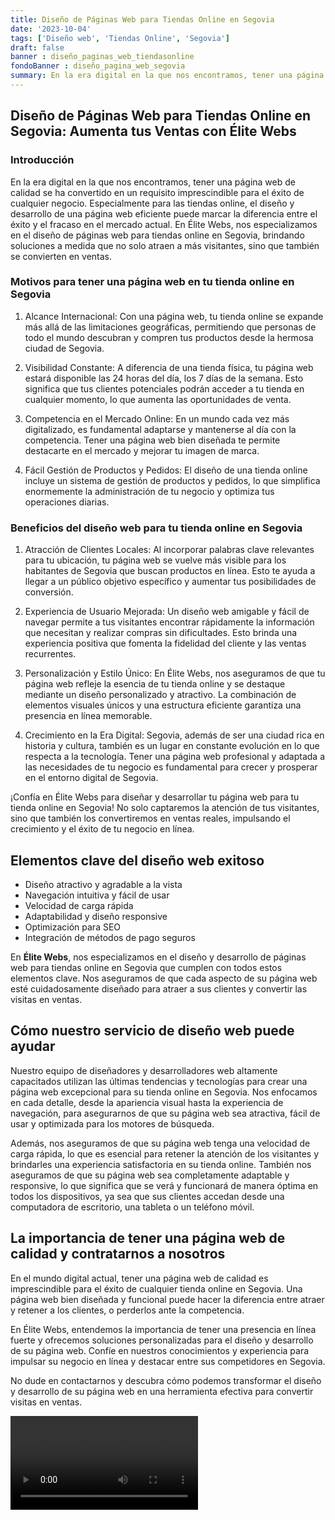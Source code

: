 ```yaml
---
title: Diseño de Páginas Web para Tiendas Online en Segovia
date: '2023-10-04'
tags: ['Diseño web', 'Tiendas Online', 'Segovia']
draft: false
banner : diseño_paginas_web_tiendasonline
fondoBanner : diseño_pagina_web_segovia
summary: En la era digital en la que nos encontramos, tener una página web de calidad se ha convertido en un requisito imprescindible para el éxito de cualquier negocio. Especialmente para las tiendas online, el diseño y desarrollo de una página web eficiente puede marcar la diferencia entre el éxito y el fracaso en el mercado actual. En Élite Webs, nos especializamos en el diseño de páginas web para tiendas online en Segovia, brindando soluciones a medida que no solo atraen a más visitantes, sino que también se convierten en ventas.
---
```


## Diseño de Páginas Web para Tiendas Online en Segovia: Aumenta tus Ventas con Élite Webs

### Introducción

En la era digital en la que nos encontramos, tener una página web de calidad se ha convertido en un requisito imprescindible para el éxito de cualquier negocio. Especialmente para las tiendas online, el diseño y desarrollo de una página web eficiente puede marcar la diferencia entre el éxito y el fracaso en el mercado actual. En Élite Webs, nos especializamos en el diseño de páginas web para tiendas online en Segovia, brindando soluciones a medida que no solo atraen a más visitantes, sino que también se convierten en ventas.

### Motivos para tener una página web en tu tienda online en Segovia

1. Alcance Internacional: Con una página web, tu tienda online se expande más allá de las limitaciones geográficas, permitiendo que personas de todo el mundo descubran y compren tus productos desde la hermosa ciudad de Segovia.

2. Visibilidad Constante: A diferencia de una tienda física, tu página web estará disponible las 24 horas del día, los 7 días de la semana. Esto significa que tus clientes potenciales podrán acceder a tu tienda en cualquier momento, lo que aumenta las oportunidades de venta.

3. Competencia en el Mercado Online: En un mundo cada vez más digitalizado, es fundamental adaptarse y mantenerse al día con la competencia. Tener una página web bien diseñada te permite destacarte en el mercado y mejorar tu imagen de marca.

4. Fácil Gestión de Productos y Pedidos: El diseño de una tienda online incluye un sistema de gestión de productos y pedidos, lo que simplifica enormemente la administración de tu negocio y optimiza tus operaciones diarias.

### Beneficios del diseño web para tu tienda online en Segovia

1. Atracción de Clientes Locales: Al incorporar palabras clave relevantes para tu ubicación, tu página web se vuelve más visible para los habitantes de Segovia que buscan productos en línea. Esto te ayuda a llegar a un público objetivo específico y aumentar tus posibilidades de conversión.

2. Experiencia de Usuario Mejorada: Un diseño web amigable y fácil de navegar permite a tus visitantes encontrar rápidamente la información que necesitan y realizar compras sin dificultades. Esto brinda una experiencia positiva que fomenta la fidelidad del cliente y las ventas recurrentes.

3. Personalización y Estilo Único: En Élite Webs, nos aseguramos de que tu página web refleje la esencia de tu tienda online y se destaque mediante un diseño personalizado y atractivo. La combinación de elementos visuales únicos y una estructura eficiente garantiza una presencia en línea memorable.

4. Crecimiento en la Era Digital: Segovia, además de ser una ciudad rica en historia y cultura, también es un lugar en constante evolución en lo que respecta a la tecnología. Tener una página web profesional y adaptada a las necesidades de tu negocio es fundamental para crecer y prosperar en el entorno digital de Segovia.

¡Confía en Élite Webs para diseñar y desarrollar tu página web para tu tienda online en Segovia! No solo captaremos la atención de tus visitantes, sino que también los convertiremos en ventas reales, impulsando el crecimiento y el éxito de tu negocio en línea.

<GifSeo />

<Cta />

## Elementos clave del diseño web exitoso

- Diseño atractivo y agradable a la vista
- Navegación intuitiva y fácil de usar
- Velocidad de carga rápida
- Adaptabilidad y diseño responsive
- Optimización para SEO 
- Integración de métodos de pago seguros

En **Élite Webs**, nos especializamos en el diseño y desarrollo de páginas web para tiendas online en Segovia que cumplen con todos estos elementos clave. Nos aseguramos de que cada aspecto de su página web esté cuidadosamente diseñado para atraer a sus clientes y convertir las visitas en ventas.

## Cómo nuestro servicio de diseño web puede ayudar

Nuestro equipo de diseñadores y desarrolladores web altamente capacitados utilizan las últimas tendencias y tecnologías para crear una página web excepcional para su tienda online en Segovia. Nos enfocamos en cada detalle, desde la apariencia visual hasta la experiencia de navegación, para asegurarnos de que su página web sea atractiva, fácil de usar y optimizada para los motores de búsqueda.

Además, nos aseguramos de que su página web tenga una velocidad de carga rápida, lo que es esencial para retener la atención de los visitantes y brindarles una experiencia satisfactoria en su tienda online. También nos aseguramos de que su página web sea completamente adaptable y responsive, lo que significa que se verá y funcionará de manera óptima en todos los dispositivos, ya sea que sus clientes accedan desde una computadora de escritorio, una tableta o un teléfono móvil.

## La importancia de tener una página web de calidad y contratarnos a nosotros

En el mundo digital actual, tener una página web de calidad es imprescindible para el éxito de cualquier tienda online en Segovia. Una página web bien diseñada y funcional puede hacer la diferencia entre atraer y retener a los clientes, o perderlos ante la competencia.

En Élite Webs, entendemos la importancia de tener una presencia en línea fuerte y ofrecemos soluciones personalizadas para el diseño y desarrollo de su página web. Confíe en nuestros conocimientos y experiencia para impulsar su negocio en línea y destacar entre sus competidores en Segovia.

No dude en contactarnos y descubra cómo podemos transformar el diseño y desarrollo de su página web en una herramienta efectiva para convertir visitas en ventas.

<Video />

<CtaBot job='Tiendas Online' city='Segovia'/>

<Gmaps query='Segovia+españa+maps' />